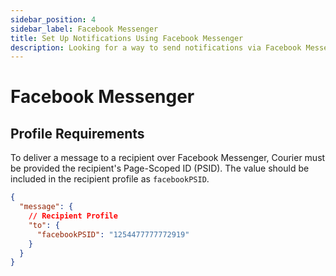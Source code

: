 ```yaml
---
sidebar_position: 4
sidebar_label: Facebook Messenger
title: Set Up Notifications Using Facebook Messenger
description: Looking for a way to send notifications via Facebook Messenger? This step-by-step tutorial will show you how to integrate Facebook Messenger's API the easy way.
---
```


# Facebook Messenger

## Profile Requirements

To deliver a message to a recipient over Facebook Messenger, Courier must be provided the recipient's Page-Scoped ID (PSID). The value should be included in the recipient profile as `facebookPSID`.

```json title=JSON
{
  "message": {
    // Recipient Profile
    "to": {
      "facebookPSID": "1254477777772919"
    }
  }
}
```
